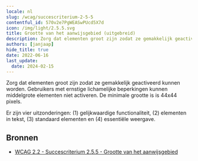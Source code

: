 ```yaml
---
locale: nl
slug: /wcag/succescriterium-2-5-5
contentful_id: 570v2e7PgWEASwPUcd5X7d
icon: /img/light/2.5.5.svg
title: Grootte van het aanwijsgebied (uitgebreid)
description: Zorg dat elementen groot zijn zodat ze gemakkelijk geactiveerd kunnen worden. Gebruikers met ernstige lichamelijke beperkingen kunnen middelgrote elementen niet activeren. De minimale grootte is is 44x44 pixels.
authors: [janjaap]
hide_title: true
date: 2022-06-16
last_update:
  date: 2024-02-15
---
```


<Hero
  title="Grootte van het aanwijsgebied (uitgebreid)"
  image="/img/light/2.5.5.svg"
  alt="WCAG 2.5.5 icon"
  prefix="Succescriterium 2.5.5"
  suffix="Niveau AAA"
/>

Zorg dat elementen groot zijn zodat ze gemakkelijk geactiveerd kunnen worden. Gebruikers met ernstige lichamelijke beperkingen kunnen middelgrote elementen niet activeren. De minimale grootte is is 44x44 pixels.

Er zijn vier uitzonderingen: (1) gelijkwaardige functionaliteit, (2) elementen in tekst, (3) standaard elementen en (4) essentiële weergave.

## Bronnen

- [WCAG 2.2 - Succescriterium 2.5.5 - Grootte van het aanwijsgebied](https://www.w3.org/Translations/WCAG22-nl/#grootte-van-het-aanwijsgebied)
